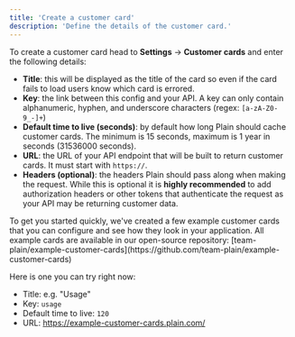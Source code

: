 ```yaml
---
title: 'Create a customer card'
description: 'Define the details of the customer card.'
---
```


To create a customer card head to **Settings** → **Customer cards** and enter the following details:

- **Title**: this will be displayed as the title of the card so even if the card fails to load users know which card is
  errored.
- **Key**: the link between this config and your API. A key can only contain alphanumeric, hyphen, and underscore characters (regex: `[a-zA-Z0-9_-]+`)
- **Default time to live (seconds)**: by default how long Plain should cache customer cards. The minimum is 15 seconds, maximum is 1 year in seconds (31536000 seconds).
- **URL**: the URL of your API endpoint that will be built to return customer cards. It must start with `https://`.
- **Headers (optional)**: the headers Plain should pass along when making the request. While this is optional it is
  **highly recommended** to add authorization headers or other tokens that authenticate the request as your API may be
  returning customer data.

<Note>
To get you started quickly, we've created a few example customer cards that you can configure and see how they look in your application. All example cards are available in our open-source repository:
[team-plain/example-customer-cards](https://github.com/team-plain/example-customer-cards)

Here is one you can try right now:

- Title: e.g. "Usage"
- Key: `usage`
- Default time to live: `120`
- URL: https://example-customer-cards.plain.com/

</Note>
